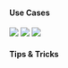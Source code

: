 

#### Use Cases

<CardGroup cols={2}>
  <Card
    title="Customer Success"
    icon="sparkle"
    href="https://https://youtu.be/ph2twi1KKro?si=45ScQpI8Bm09VWzx"
  >
   <img
  src="/images/memory2.png"
/>
  </Card>
  <Card
    title="Market Research"
    icon="computer"
    href="https://youtu.be/7WdAsKqvWtk?si=Dpf8w70anLK1Emcv"
  >
   <img
  src="/images/memory3.png"
/>
  </Card>
</CardGroup>
<CardGroup cols={2}>
  <Card
    title="Data Analysis"
    icon="file"
    href="https://youtu.be/JZpULzABQjs?si=oSqQm2BGSwXXZpqL"
  >
   <img
  src="/images/prompt5.png"
/>
  </Card>
</CardGroup>


#### Tips & Tricks

